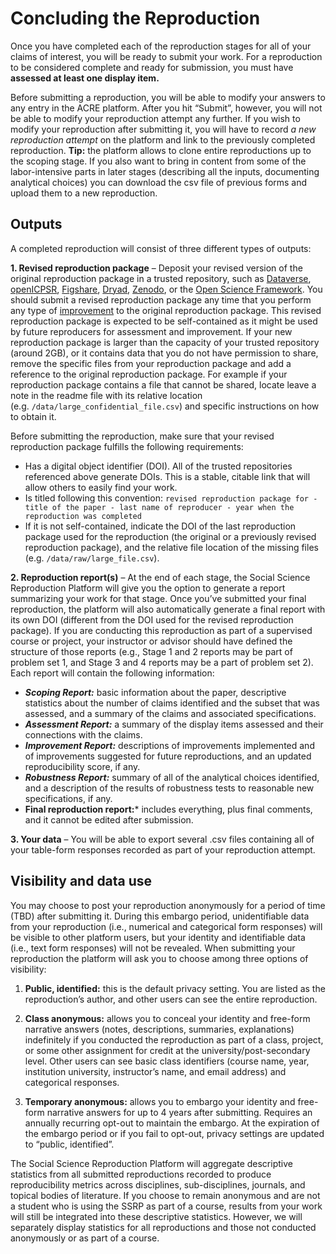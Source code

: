 # Concluding the Reproduction 

Once you have completed each of the reproduction stages for all of your claims of interest, you will be ready to submit your work. For a reproduction to be considered complete and ready for submission, you must have **assessed at least one display item.**

Before submitting a reproduction, you will be able to modify your answers to any entry in the ACRE platform. After you hit "Submit", however, you will not be able to modify your reproduction attempt any further. If you wish to modify your reproduction after submitting it, you will have to record *a new reproduction attempt* on the platform and link to the previously completed reproduction. **Tip:** the platform allows to clone entire reproductions up to the scoping stage. If you also want to bring in content from some of the labor-intensive parts in later stages (describing all the inputs, documenting analytical choices) you can download the csv file of previous forms and upload them to a new reproduction. 

## Outputs

A completed reproduction will consist of three different types of outputs: 

**1. Revised reproduction package** -- Deposit your revised version of the original reproduction package in a trusted repository, such as [Dataverse](https://dataverse.org/), [openICPSR](https://www.openicpsr.org/openicpsr/), [Figshare](https://figshare.com), [Dryad](https://datadryad.org/stash), [Zenodo](https://about.zenodo.org/), or the [Open Science Framework](osf.io/). You should submit a revised reproduction package any time that you perform any type of [improvement](#improvements) to the original reproduction package. This revised reproduction package is expected to be self-contained as it might be used by future reproducers for assessment and improvement. If your new reproduction package is larger than the capacity of your trusted repository (around 2GB), or it contains data that you do not have permission to share, remove the specific files from your reproduction package and add a reference to the original reproduction package. For example if your reproduction package contains a file that cannot be shared, locate leave a note in the readme file with its relative location (e.g. `/data/large_confidential_file.csv`) and specific instructions on how to obtain it. 

Before submitting the reproduction, make sure that your revised reproduction package fulfills the following requirements:

- Has a digital object identifier (DOI). All of the trusted repositories referenced above generate DOIs. This is a stable, citable link that will allow others to easily find your work.
- Is titled following this convention: `revised reproduction package for - title of the paper - last name of reproducer - year when the reproduction was completed` 
- If it is not self-contained, indicate the DOI of the last reproduction package used for the reproduction (the original or a previously revised reproduction package), and the relative file location of the missing files (e.g. `/data/raw/large_file.csv`).
  
**2. Reproduction report(s)** -- At the end of each stage, the Social Science Reproduction Platform will give you the option to generate a report summarizing your work for that stage. Once you've submitted your final reproduction, the platform will also automatically generate a final report with its own DOI (different from the DOI used for the revised reproduction package). If you are conducting this reproduction as part of a supervised course or project, your instructor or advisor should have defined the structure of those reports (e.g., Stage 1 and 2 reports may be  part of problem set 1, and Stage 3 and 4 reports may be a part of problem set 2). Each report will contain the following information:  

  - ***Scoping Report:*** basic information about the paper, descriptive statistics about the number of claims identified and the subset that was assessed, and a summary of the claims and associated specifications.     
  - ***Assessment Report:*** a summary of the display items assessed and their connections with the claims.    
  - ***Improvement Report:*** descriptions of improvements implemented and of improvements suggested for future reproductions, and an updated reproducibility score, if any.   
  - ***Robustness Report:*** summary of all of the analytical choices identified, and a description of the results of robustness tests to reasonable new specifications, if any.  
  - **Final reproduction report:*** includes everything, plus final comments, and it cannot be edited after submission.     
  
  
**3. Your data** -- You will be able to export several .csv files containing all of your table-form responses recorded as part of your reproduction attempt. 

## Visibility and data use 

You may choose to post your reproduction anonymously for a period of time (TBD) after submitting it. During this embargo period, unidentifiable data from your reproduction (i.e., numerical and categorical form responses) will be visible to other platform users, but your identity and identifiable data (i.e., text form responses) will not be revealed. When submitting your reproduction the platform will ask you to choose among three options of visibility: 
    
  1. **Public, identified:** this is the default privacy setting. You are listed as the reproduction's author, and other users can see the entire reproduction.

  2. **Class anonymous:** allows you to conceal your identity and free-form narrative answers (notes, descriptions, summaries, explanations) indefinitely if you conducted the reproduction as part of a class, project, or some other assignment for credit at the university/post-secondary level. Other users can see basic class identifiers (course name, year, institution university, instructor's name, and email address) and categorical responses.

  3. **Temporary anonymous:** allows you to embargo your identity and free-form narrative answers for up to 4 years after submitting. Requires an annually recurring opt-out to maintain the embargo. At the expiration of the embargo period or if you fail to opt-out, privacy settings are updated to "public, identified".

The Social Science Reproduction Platform will aggregate descriptive statistics from all submitted reproductions recorded to produce reproducibility metrics across disciplines, sub-disciplines, journals, and topical bodies of literature. If you choose to remain anonymous and are not a student who is using the SSRP as part of a course, results from your work will still be integrated into these descriptive statistics. However, we will separately display statistics for all reproductions and those not conducted anonymously or as part of a course.









